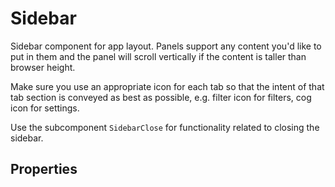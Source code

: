 
<Meta of={stories} />

# Sidebar

Sidebar component for app layout. Panels support any content you'd like to put in them and the panel will scroll vertically if the content is taller than browser height.

Make sure you use an appropriate icon for each tab so that the intent of that tab section is conveyed as best as possible, e.g. filter icon for filters, cog icon for settings.

Use the subcomponent `SidebarClose` for functionality related to closing the sidebar.

<Canvas>
  <Story id="components-sidebar--default-sidebar" />
</Canvas>

## Properties

<Controls component={Sidebar} />
